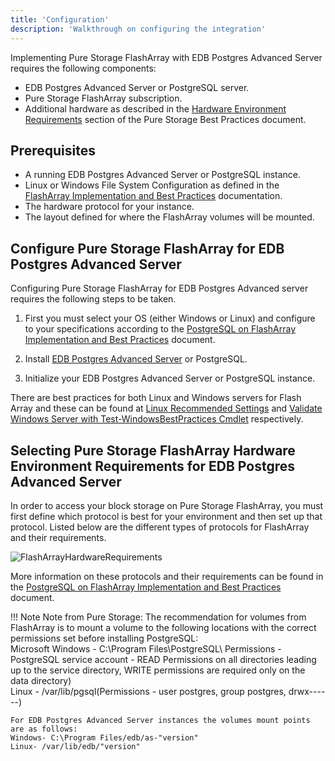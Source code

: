 ```yaml
---
title: 'Configuration'
description: 'Walkthrough on configuring the integration'
---
```


Implementing Pure Storage FlashArray with EDB Postgres Advanced Server requires the following components:

- EDB Postgres Advanced Server or PostgreSQL server.
- Pure Storage FlashArray subscription.
- Additional hardware as described in the [Hardware Environment Requirements](https://support.purestorage.com/Solutions/PostgreSQL/Getting_Started/PostgreSQL_on_FlashArray_Implementation_and_Best_Practices) section of the Pure Storage Best Practices document.

## Prerequisites

- A running EDB Postgres Advanced Server or PostgreSQL instance.
- Linux or Windows File System Configuration as defined in the [FlashArray Implementation and Best Practices](https://support.purestorage.com/Solutions/PostgreSQL/Getting_Started/PostgreSQL_on_FlashArray_Implementation_and_Best_Practices) documentation.
- The hardware protocol for your instance.
- The layout defined for where the FlashArray volumes will be mounted.

## Configure Pure Storage FlashArray for EDB Postgres Advanced Server 

Configuring Pure Storage FlashArray for EDB Postgres Advanced server requires the following steps to be taken.

1. First you must select your OS (either Windows or Linux) and configure to your specifications according to the [PostgreSQL on FlashArray Implementation and Best Practices](https://support.purestorage.com/Solutions/PostgreSQL/Getting_Started/PostgreSQL_on_FlashArray_Implementation_and_Best_Practices) document.

2. Install [EDB Postgres Advanced Server](https://www.enterprisedb.com/docs/epas/latest/) or PostgreSQL.

3. Initialize your EDB Postgres Advanced Server or PostgreSQL instance.

There are best practices for both Linux and Windows servers for Flash Array and these can be found at [Linux Recommended Settings](https://support.purestorage.com/Solutions/Linux/Linux_Reference/Linux_Recommended_Settings) and [Validate Windows Server with Test-WindowsBestPractices Cmdlet](https://support.purestorage.com/Solutions/Microsoft_Platform_Guide/FlashArray_Connectivity/aaa11_Validate_Windows_Server_with_Test-WindowsBestPractices_Cmdlet) respectively.

## Selecting Pure Storage FlashArray Hardware Environment Requirements for EDB Postgres Advanced Server

In order to access your block storage on Pure Storage FlashArray, you must first define which protocol is best for your environment and then set up that protocol.  Listed below are the different types of protocols for FlashArray and their requirements.

![FlashArrayHardwareRequirements](Images/FlashArrayHardwareRequirements.png)

More information on these protocols and their requirements can be found in the [PostgreSQL on FlashArray Implementation and Best Practices](https://support.purestorage.com/Solutions/PostgreSQL/Getting_Started/PostgreSQL_on_FlashArray_Implementation_and_Best_Practices) document.

!!! Note
    Note from Pure Storage: The recommendation for volumes from FlashArray is to mount a volume to the following locations with the correct permissions set before installing PostgreSQL:  
    Microsoft Windows - C:\Program Files\PostgreSQL\ Permissions - PostgreSQL service account - READ Permissions on all directories leading up to the service directory, WRITE permissions are required only on the data directory)  
    Linux - /var/lib/pgsql(Permissions - user postgres, group postgres, drwx------)

    For EDB Postgres Advanced Server instances the volumes mount points are as follows:  
    Windows- C:\Program Files/edb/as-"version"  
    Linux- /var/lib/edb/"version"
